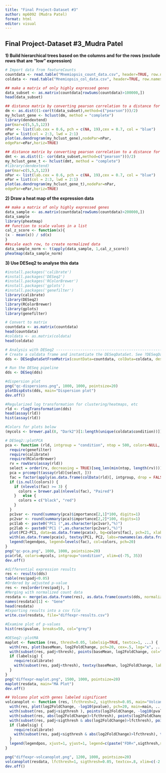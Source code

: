```yaml
---
title: "Final Project-Dataset #3"
author: mp6092 (Mudra Patel)
format: html
editor: visual
---
```


## Final Project-Dataset #3_Mudra Patel

**1) Build hierarchical trees based on the columns and for the rows (exclude rows that are "low" expression)**

```r
# Import data from featureCounts
countdata <- read.table("Mnemiopsis_count_data.csv", header=TRUE, row.names=1,sep=",")
coldata <- read.table("Mnemiopsis_col_data.csv", header=TRUE, row.names=1,sep=",")
```

```r
## make a matrix of only highly expressed genes
data_subset <- as.matrix(countdata[rowSums(countdata)>100000,])
head(data_subset)
```

```r
## distance matrix by converting pearson correlation to a distance for rows
dm <- as.dist((1-cor(t(data_subset),method=c("pearson")))/2)
my_hclust_gene <- hclust(dm, method = "complete")
library(dendextend)
par(mar=c(5,5,5,12))
nPar <- list(lab.cex = 0.6, pch = c(NA, 19),cex = 0.7, col = "blue")
ePar = list(col = 2:3, lwd = 2:1)
plot(as.dendrogram(my_hclust_gene),nodePar=nPar,
edgePar=ePar,horiz=TRUE)
```

```r
## distance matrix by converting pearson correlation to a distance for columns
dmt <- as.dist((1- cor(data_subset,method=c("pearson")))/2)
my_hclust_gene_t <- hclust(dmt, method = "complete")
#library(dendextend)
par(mar=c(5,5,5,12))
nPar <- list(lab.cex = 0.6, pch = c(NA, 19),cex = 0.7, col = "blue")
ePar = list(col = 2:3, lwd = 2:1)
plot(as.dendrogram(my_hclust_gene_t),nodePar=nPar,
edgePar=ePar,horiz=TRUE)
```

**2) Draw a heat map of the expression data**

```r
## make a matrix of only highly expressed genes
data_sample <- as.matrix(countdata[rowSums(countdata)>200000,])
data_sample
library(pheatmap)
## function to scale values in a list
cal_z_score <- function(x){
(x - mean(x)) / sd(x)
}
##scale each row, to create normalized data
data_sample_norm <- t(apply(data_sample, 1,cal_z_score))
pheatmap(data_sample_norm)
```

**3) Use DESeq2 to analyse this data**

```r
#install.packages('calibrate')
#install.packages('DESeq2')
#install.packages('RColorBrewer')
#install.packages('gplots')
#install.packages('genefilter')
library(calibrate)
library(DESeq2)
library(RColorBrewer)
library(gplots)
library(genefilter)
```

```r
# Convert to matrix
countdata <- as.matrix(countdata)
head(countdata)
#coldata <- as.matrix(coldata)
head(coldata)

# Analysis with DESeq2 ----------------------------------------------------
# Create a coldata frame and instantiate the DESeqDataSet. See ?DESeqDataSetFromMatrix
dds <- DESeqDataSetFromMatrix(countData=countdata, colData=coldata, design=~condition)
```

```r
# Run the DESeq pipeline
dds <- DESeq(dds)
```

```r
#dispersion plot
png("qc-dispersions.png", 1000, 1000, pointsize=20)
plotDispEsts(dds, main="Dispersion plot")
dev.off()
```

```r
#Regularized log transformation for clustering/heatmaps, etc
rld <- rlogTransformation(dds)
head(assay(rld))
hist(assay(rld))
```

```r
#Colors for plots below
(mycols <- brewer.pal(8, "Dark2")[1:length(unique(coldata$condition))])
```

```r
# DESeq2::plotPCA
pca <- function (rld, intgroup = "condition", ntop = 500, colors=NULL, legendpos="bottomleft", main="PCA Biplot", textcx=1, ...) {
  require(genefilter)
  require(calibrate)
  require(RColorBrewer)
  rv = rowVars(assay(rld))
  select = order(rv, decreasing = TRUE)[seq_len(min(ntop, length(rv)))]
  pca = prcomp(t(assay(rld)[select, ]))
  fac = factor(apply(as.data.frame(colData(rld)[, intgroup, drop = FALSE]), 1, paste, collapse = " : "))
  if (is.null(colors)) {
    if (nlevels(fac) >= 3) {
      colors = brewer.pal(nlevels(fac), "Paired")
    }   else {
      colors = c("black", "red")
    }
  }
  pc1var <- round(summary(pca)$importance[2,1]*100, digits=1)
  pc2var <- round(summary(pca)$importance[2,2]*100, digits=1)
  pc1lab <- paste0("PC1 (",as.character(pc1var),"%)")
  pc2lab <- paste0("PC1 (",as.character(pc2var),"%)")
  plot(PC2~PC1, data=as.data.frame(pca$x), bg=colors[fac], pch=21, xlab=pc1lab, ylab=pc2lab, main=main, ...)
  with(as.data.frame(pca$x), textxy(PC1, PC2, labs=rownames(as.data.frame(pca$x)), cex=textcx))
  legend(legendpos, legend=levels(fac), col=colors, pch=20)
}
png("qc-pca.png", 1000, 1000, pointsize=20)
pca(rld, colors=mycols, intgroup="condition", xlim=c(-75, 35))
dev.off()

```

```r
#differential expression results
res <- results(dds)
table(res$padj<0.05)
#Ordered by adjusted p-value
res <- res[order(res$padj), ]
#Merging with normalized count data
resdata <- merge(as.data.frame(res), as.data.frame(counts(dds, normalized=TRUE)), by="row.names", sort=FALSE)
names(resdata)[1] <- "Gene"
head(resdata)
#Exporting results into a csv file
write.csv(resdata, file="diffexpr-results.csv")
```

```r
#Examine plot of p-values
hist(res$pvalue, breaks=50, col="grey")

```

```r
#DESeq2::plotMA
maplot <- function (res, thresh=0.05, labelsig=TRUE, textcx=1, ...) {
  with(res, plot(baseMean, log2FoldChange, pch=20, cex=.5, log="x", ...))
  with(subset(res, padj<thresh), points(baseMean, log2FoldChange, col="red", pch=20, cex=1.5))
  if (labelsig) {
    require(calibrate)
    with(subset(res, padj<thresh), textxy(baseMean, log2FoldChange, labs=Gene, cex=textcx, col=2))
  }
}
png("diffexpr-maplot.png", 1500, 1000, pointsize=20)
maplot(resdata, main="MA Plot")
dev.off()
```

```r

## Volcano plot with genes labeled significant
volcanoplot <- function (res, lfcthresh=2, sigthresh=0.05, main="Volcano Plot", legendpos="bottomright", labelsig=TRUE, textcx=1, ...) {
  with(res, plot(log2FoldChange, -log10(pvalue), pch=20, main=main, ...))
  with(subset(res, padj<sigthresh ), points(log2FoldChange, -log10(pvalue), pch=20, col="red", ...))
  with(subset(res, abs(log2FoldChange)>lfcthresh), points(log2FoldChange, -log10(pvalue), pch=20, col="orange", ...))
  with(subset(res, padj<sigthresh & abs(log2FoldChange)>lfcthresh), points(log2FoldChange, -log10(pvalue), pch=20, col="green", ...))
  if (labelsig) {
    require(calibrate)
    with(subset(res, padj<sigthresh & abs(log2FoldChange)>lfcthresh), textxy(log2FoldChange, -log10(pvalue), labs=Gene, cex=textcx, ...))
  }
  legend(legendpos, xjust=1, yjust=1, legend=c(paste("FDR<",sigthresh,sep=""), paste("|LogFC|>",lfcthresh,sep=""), "both"), pch=20, col=c("red","orange","green"))
}

png("diffexpr-volcanoplot.png", 1200, 1000, pointsize=20)
volcanoplot(resdata, lfcthresh=1, sigthresh=0.05, textcx=.8, xlim=c(-2.3, 2))
dev.off()
```
